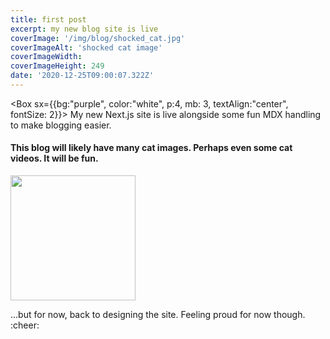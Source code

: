 ```yaml
---
title: first post
excerpt: my new blog site is live
coverImage: '/img/blog/shocked_cat.jpg'
coverImageAlt: 'shocked cat image'
coverImageWidth: 
coverImageHeight: 249
date: '2020-12-25T09:00:07.322Z'
---
```

<Box sx={{bg:"purple", color:"white", p:4, mb: 3, textAlign:"center", fontSize: 2}}>
  My new Next.js site is live alongside some fun MDX handling to make blogging easier. 
</Box>

<div style={{ padding: '20px', textAlign: 'center' }}>
  <h4>This blog will likely have many cat images. Perhaps even some cat videos. It will be fun.</h4>
  <img height="200" src="/img/blog/puff_catty_desk_corner_pose.jpg" />
</div>

...but for now, back to designing the site. Feeling proud for now though. :cheer:
